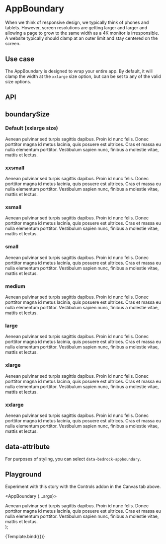 


<Meta title="Components/AppBoundary" component={AppBoundary} />

# AppBoundary

When we think of responsive design, we typically think of phones and tablets. However, screen resolutions are getting larger and larger and allowing a page to grow to the same width as a 4K monitor is irresponsible. A website typically should clamp at an outer limit and stay centered on the screen.

## Use case

The AppBoundary is designed to wrap your entire app. By default, it will clamp the width at the `xxlarge` size option, but can be set to any of the valid size options.

## API

<ArgsTable component={AppBoundary} argTypes={argTypes} />

## boundarySize

<Preview withToolbar>
  <Story name="boundarySize">
    <h3>Default (xxlarge size)</h3>
    <AppBoundary>
      <div>
        Aenean pulvinar sed turpis sagittis dapibus. Proin id nunc felis. Donec
        porttitor magna id metus lacinia, quis posuere est ultrices. Cras et
        massa eu nulla elementum porttitor. Vestibulum sapien nunc, finibus a
        molestie vitae, mattis et lectus.
      </div>
    </AppBoundary>
    <h3>xxsmall</h3>
    <AppBoundary boundarySize="xxsmall">
      <div>
        Aenean pulvinar sed turpis sagittis dapibus. Proin id nunc felis. Donec
        porttitor magna id metus lacinia, quis posuere est ultrices. Cras et
        massa eu nulla elementum porttitor. Vestibulum sapien nunc, finibus a
        molestie vitae, mattis et lectus.
      </div>
    </AppBoundary>
    <h3>xsmall</h3>
    <AppBoundary boundarySize="xsmall">
      <div>
        Aenean pulvinar sed turpis sagittis dapibus. Proin id nunc felis. Donec
        porttitor magna id metus lacinia, quis posuere est ultrices. Cras et
        massa eu nulla elementum porttitor. Vestibulum sapien nunc, finibus a
        molestie vitae, mattis et lectus.
      </div>
    </AppBoundary>
    <h3>small</h3>
    <AppBoundary boundarySize="small">
      <div>
        Aenean pulvinar sed turpis sagittis dapibus. Proin id nunc felis. Donec
        porttitor magna id metus lacinia, quis posuere est ultrices. Cras et
        massa eu nulla elementum porttitor. Vestibulum sapien nunc, finibus a
        molestie vitae, mattis et lectus.
      </div>
    </AppBoundary>
    <h3>medium</h3>
    <AppBoundary boundarySize="medium">
      <div>
        Aenean pulvinar sed turpis sagittis dapibus. Proin id nunc felis. Donec
        porttitor magna id metus lacinia, quis posuere est ultrices. Cras et
        massa eu nulla elementum porttitor. Vestibulum sapien nunc, finibus a
        molestie vitae, mattis et lectus.
      </div>
    </AppBoundary>
    <h3>large</h3>
    <AppBoundary boundarySize="large">
      <div>
        Aenean pulvinar sed turpis sagittis dapibus. Proin id nunc felis. Donec
        porttitor magna id metus lacinia, quis posuere est ultrices. Cras et
        massa eu nulla elementum porttitor. Vestibulum sapien nunc, finibus a
        molestie vitae, mattis et lectus.
      </div>
    </AppBoundary>
    <h3>xlarge</h3>
    <AppBoundary boundarySize="xlarge">
      <div>
        Aenean pulvinar sed turpis sagittis dapibus. Proin id nunc felis. Donec
        porttitor magna id metus lacinia, quis posuere est ultrices. Cras et
        massa eu nulla elementum porttitor. Vestibulum sapien nunc, finibus a
        molestie vitae, mattis et lectus.
      </div>
    </AppBoundary>
    <h3>xxlarge</h3>
    <AppBoundary boundarySize="xxlarge">
      <div>
        Aenean pulvinar sed turpis sagittis dapibus. Proin id nunc felis. Donec
        porttitor magna id metus lacinia, quis posuere est ultrices. Cras et
        massa eu nulla elementum porttitor. Vestibulum sapien nunc, finibus a
        molestie vitae, mattis et lectus.
      </div>
    </AppBoundary>
  </Story>
</Preview>

## data-attribute

For purposes of styling, you can select `data-bedrock-appboundary`.

## Playground

Experiment with this story with the Controls addon in the Canvas tab above.

   <AppBoundary {...args}>
      <div>
        Aenean pulvinar sed turpis sagittis dapibus. Proin id nunc felis. Donec
        porttitor magna id metus lacinia, quis posuere est ultrices. Cras et
        massa eu nulla elementum porttitor. Vestibulum sapien nunc, finibus a
        molestie vitae, mattis et lectus.
      </div>
    </AppBoundary>
);

<Canvas withToolbar>
  <Story
    name="Playground"
    argTypes={argTypes}
    args={{ boundarySize: "xxlarge" }}
  >
    {Template.bind({})}
  </Story>
</Canvas>

<ArgsTable story="Playground" />
